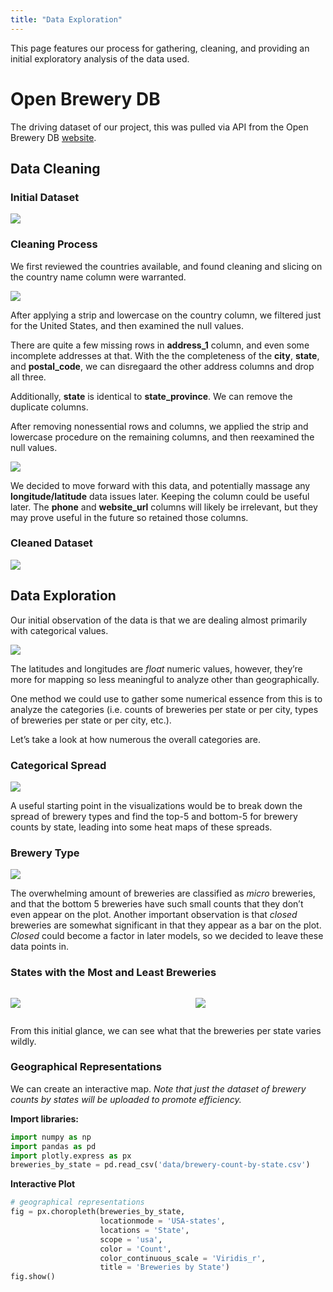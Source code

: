 ```yaml
---
title: "Data Exploration"
---
```


This page features our process for gathering, cleaning, and providing an initial exploratory analysis of the data used.

# Open Brewery DB

The driving dataset of our project, this was pulled via API from the Open Brewery DB [website](https://www.openbrewerydb.org/).

## Data Cleaning

### Initial Dataset

![](images/data_exploration/open-brewery-db-a.png)

### Cleaning Process

We first reviewed the countries available, and found cleaning and slicing on the country name column were warranted.

![](images/data_exploration/open-brewery-db-1.png)

After applying a strip and lowercase on the country column, we filtered just for the United States, and then examined the null values.

There are quite a few missing rows in **address_1** column, and even some incomplete addresses at that. With the the completeness of the **city**, **state**, and **postal_code**, we can disregaard the other address columns and drop all three.

Additionally, **state** is identical to **state_province**. We can remove the duplicate columns.

After removing  nonessential rows and columns, we applied the strip and lowercase procedure on the remaining columns, and then reexamined the null values.

![](images/data_exploration/open-brewery-db-2.png)

We decided to move forward with this data, and potentially massage any **longitude/latitude** data issues later. Keeping the column could be useful later. The **phone** and **website_url** columns will likely be irrelevant, but they may prove useful in the future so retained those columns.

### Cleaned Dataset

![](images/data_exploration/open-brewery-db-b.png)

## Data Exploration

Our initial observation of the data is that we are dealing almost primarily with categorical values.

![](images/data_exploration/open-brewery-db-3.png)

The latitudes and longitudes are *float* numeric values, however, they're more for mapping so less meaningful to analyze other than geographically.

One method we could use to gather some numerical essence from this is to analyze the categories (i.e. counts of breweries per state or per city, types of breweries per state or per city, etc.).

Let's take a look at how numerous the overall categories are.

### Categorical Spread

![](images/data_exploration/open-brewery-db-4.png)


A useful starting point in the visualizations would be to break down the spread of brewery types and find the top-5 and bottom-5 for brewery counts by state, leading into some heat maps of these spreads.

### Brewery Type

![](images/data_exploration/open-brewery-db-6.png)

The overwhelming amount of breweries are classified as *micro* breweries, and that the bottom 5 breweries have such small counts that they don't even appear on the plot. Another important observation is that *closed* breweries are somewhat significant in that they appear as a bar on the plot. *Closed* could become a factor in later models, so we decided to leave these data points in.

### States with the Most and Least Breweries

::: columns
::: {.column width="45%"}

![](images/data_exploration/open-brewery-db-6.png)
:::

::: {.column width="10%"}
:::

::: {.column width="45%"}
![](images/data_exploration/open-brewery-db-7.png)
:::
:::

From this initial glance, we can see what that the breweries per state varies wildly.

### Geographical Representations

We can create an interactive map. *Note that just the dataset of brewery counts by states will be uploaded to promote efficiency.*

**Import libraries:**

```python
import numpy as np
import pandas as pd
import plotly.express as px
breweries_by_state = pd.read_csv('data/brewery-count-by-state.csv')
```

**Interactive Plot**

```python
# geographical representations
fig = px.choropleth(breweries_by_state,
                    locationmode = 'USA-states',
                    locations = 'State',
                    scope = 'usa',
                    color = 'Count',
                    color_continuous_scale = 'Viridis_r',
                    title = 'Breweries by State')
fig.show()
```
